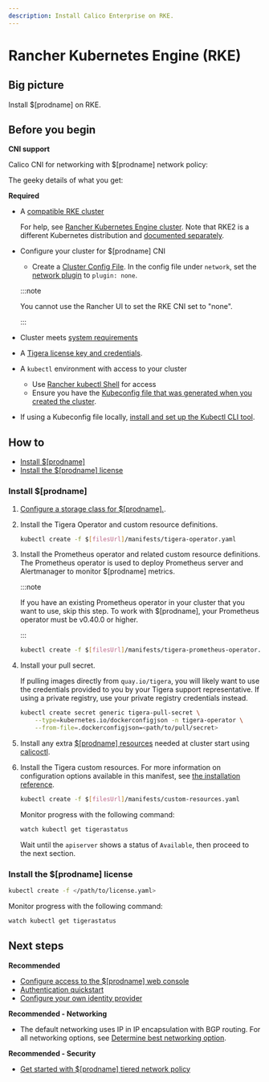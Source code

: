 ```yaml
---
description: Install Calico Enterprise on RKE.
---
```


# Rancher Kubernetes Engine (RKE)

## Big picture

Install $[prodname] on RKE.

## Before you begin

**CNI support**

Calico CNI for networking with $[prodname] network policy:

The geeky details of what you get:

<GeekDetails
  prodname='$[prodname]'
  details='Policy:Calico,IPAM:Calico,CNI:Calico,Overlay:IPIP,Routing:BGP,Datastore:Kubernetes'
/>

**Required**

- A [compatible RKE cluster](../compatibility.mdx#rke)

  For help, see [Rancher Kubernetes Engine cluster](https://rancher.com/docs/rke/latest/en/). Note that RKE2 is a different Kubernetes distribution and [documented separately](rke2.mdx).

- Configure your cluster for $[prodname] CNI

  - Create a [Cluster Config File](https://ranchermanager.docs.rancher.com/reference-guides/cluster-configuration/rancher-server-configuration/rke1-cluster-configuration#rke-cluster-config-file-reference). In the config file under `network`, set the [network plugin](https://rancher.com/docs/rke/latest/en/config-options/add-ons/network-plugins/) to `plugin: none`.

  :::note

  You cannot use the Rancher UI to set the RKE CNI set to "none".

  :::

- Cluster meets [system requirements](requirements.mdx)

- A [Tigera license key and credentials](calico-enterprise.mdx).

- A `kubectl` environment with access to your cluster
  - Use [Rancher kubectl Shell](https://ranchermanager.docs.rancher.com/how-to-guides/new-user-guides/manage-clusters/access-clusters/use-kubectl-and-kubeconfig#accessing-clusters-with-kubectl-shell-in-the-rancher-ui) for access
  - Ensure you have the [Kubeconfig file that was generated when you created the cluster](https://rancher.com/docs/rke/latest/en/installation/#save-your-files).
- If using a Kubeconfig file locally, [install and set up the Kubectl CLI tool](https://kubernetes.io/docs/tasks/tools/install-kubectl/).

## How to

- [Install $[prodname]](#install-calico-enterprise)
- [Install the $[prodname] license](#install-the-calico-enterprise-license)

### Install $[prodname]

1. [Configure a storage class for $[prodname].](../../operations/logstorage/create-storage.mdx).

1. Install the Tigera Operator and custom resource definitions.

   ```bash
   kubectl create -f $[filesUrl]/manifests/tigera-operator.yaml
   ```

1. Install the Prometheus operator and related custom resource definitions. The Prometheus operator is used to deploy Prometheus server and Alertmanager to monitor $[prodname] metrics.

   :::note

   If you have an existing Prometheus operator in your cluster that you want to use, skip this step. To work with $[prodname], your Prometheus operator must be v0.40.0 or higher.

   :::

   ```bash
   kubectl create -f $[filesUrl]/manifests/tigera-prometheus-operator.yaml
   ```

1. Install your pull secret.

   If pulling images directly from `quay.io/tigera`, you will likely want to use the credentials provided to you by your Tigera support representative. If using a private registry, use your private registry credentials instead.

   ```bash
   kubectl create secret generic tigera-pull-secret \
       --type=kubernetes.io/dockerconfigjson -n tigera-operator \
       --from-file=.dockerconfigjson=<path/to/pull/secret>
   ```

1. Install any extra [$[prodname] resources](../../reference/resources/index.mdx) needed at cluster start using [calicoctl](../../reference/clis/calicoctl/overview.mdx).

1. Install the Tigera custom resources. For more information on configuration options available in this manifest, see [the installation reference](../../reference/installation/api.mdx).

   ```bash
   kubectl create -f $[filesUrl]/manifests/custom-resources.yaml
   ```

   Monitor progress with the following command:

   ```bash
   watch kubectl get tigerastatus
   ```

   Wait until the `apiserver` shows a status of `Available`, then proceed to the next section.

### Install the $[prodname] license

```bash
kubectl create -f </path/to/license.yaml>
```

Monitor progress with the following command:

```bash
watch kubectl get tigerastatus
```

## Next steps

**Recommended**

- [Configure access to the $[prodname] web console](../../operations/cnx/access-the-manager.mdx)
- [Authentication quickstart](../../operations/cnx/authentication-quickstart.mdx)
- [Configure your own identity provider](../../operations/cnx/configure-identity-provider.mdx)

**Recommended - Networking**

- The default networking uses IP in IP encapsulation with BGP routing. For all networking options, see [Determine best networking option](../../networking/determine-best-networking.mdx).

**Recommended - Security**

- [Get started with $[prodname] tiered network policy](../../network-policy/policy-tiers/tiered-policy.mdx)
